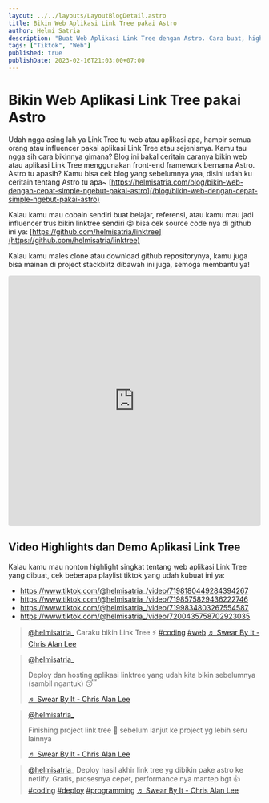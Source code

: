 ```yaml
---
layout: ../../layouts/LayoutBlogDetail.astro
title: Bikin Web Aplikasi Link Tree pakai Astro
author: Helmi Satria
description: "Buat Web Aplikasi Link Tree dengan Astro. Cara buat, highlight video/demo, Github & Stackblitz Projects. Referensi untuk influencer."
tags: ["Tiktok", "Web"]
published: true
publishDate: 2023-02-16T21:03:00+07:00
---
```


# Bikin Web Aplikasi Link Tree pakai Astro

Udah ngga asing lah ya Link Tree tu web atau aplikasi apa, hampir semua orang atau influencer pakai aplikasi Link Tree atau sejenisnya. Kamu tau ngga sih cara bikinnya gimana? Blog ini bakal ceritain caranya bikin web atau aplikasi Link Tree menggunakan front-end framework bernama Astro. Astro tu apasih? Kamu bisa cek blog yang sebelumnya yaa, disini udah ku ceritain tentang Astro tu apa~ [https://helmisatria.com/blog/bikin-web-dengan-cepat-simple-ngebut-pakai-astro](/blog/bikin-web-dengan-cepat-simple-ngebut-pakai-astro)

Kalau kamu mau cobain sendiri buat belajar, referensi, atau kamu mau jadi influencer trus bikin linktree sendiri 😜 bisa cek source code nya di github ini ya: [https://github.com/helmisatria/linktree](https://github.com/helmisatria/linktree)

Kalau kamu males clone atau download github repositorynya, kamu juga bisa mainan di project stackblitz dibawah ini juga, semoga membantu ya!

<iframe src="https://stackblitz.com/github/helmisatria/linktree?embed=1&file=src/pages/index.astro" style="width:100%; height:500px; border:0; border-radius: 4px; overflow:hidden;" sandbox="allow-modals allow-forms allow-popups allow-scripts allow-same-origin"></iframe>


## Video Highlights dan Demo Aplikasi Link Tree

Kalau kamu mau nonton highlight singkat tentang web aplikasi Link Tree yang dibuat, cek beberapa playlist tiktok yang udah kubuat ini ya:

<div class="flex sm:hidden flex-col">
  <ul>
    <li><a href="https://www.tiktok.com/@helmisatria_/video/7198180449284394267">https://www.tiktok.com/@helmisatria_/video/7198180449284394267</a></li>
    <li><a href="https://www.tiktok.com/@helmisatria_/video/7198575829436222746">https://www.tiktok.com/@helmisatria_/video/7198575829436222746</a></li>
    <li><a href="https://www.tiktok.com/@helmisatria_/video/7199834803267554587">https://www.tiktok.com/@helmisatria_/video/7199834803267554587</a></li>
    <li><a href="https://www.tiktok.com/@helmisatria_/video/7200435758702923035">https://www.tiktok.com/@helmisatria_/video/7200435758702923035</a></li>
  </ul>
</div>


<div class="overflow-auto gap-4 min-h-[800px] hidden sm:flex">
  <blockquote class="tiktok-embed" cite="https://www.tiktok.com/@helmisatria_/video/7198180449284394267" data-video-id="7198180449284394267" style="max-width: 605px;min-width: 325px;" > <section> <a target="_blank" title="@helmisatria_" href="https://www.tiktok.com/@helmisatria_?refer=embed">@helmisatria_</a> Caraku bikin Link Tree ⚡ <a title="coding" target="_blank" href="https://www.tiktok.com/tag/coding?refer=embed">#coding</a> <a title="web" target="_blank" href="https://www.tiktok.com/tag/web?refer=embed">#web</a> <a target="_blank" title="♬ Swear By It - Chris Alan Lee" href="https://www.tiktok.com/music/Swear-By-It-6777237779509151746?refer=embed">♬ Swear By It - Chris Alan Lee</a> </section> </blockquote> 

  <blockquote class="tiktok-embed" cite="https://www.tiktok.com/@helmisatria_/video/7198575829436222746" data-video-id="7198575829436222746" style="max-width: 605px;min-width: 325px;" > <section> <a target="_blank" title="@helmisatria_" href="https://www.tiktok.com/@helmisatria_?refer=embed">@helmisatria_</a> <p>Deploy dan hosting aplikasi linktree yang udah kita bikin sebelumnya (sambil ngantuk) 😴</p> <a target="_blank" title="♬ Swear By It - Chris Alan Lee" href="https://www.tiktok.com/music/Swear-By-It-6777237779509151746?refer=embed">♬ Swear By It - Chris Alan Lee</a> </section> </blockquote>
  <blockquote class="tiktok-embed" cite="https://www.tiktok.com/@helmisatria_/video/7199834803267554587" data-video-id="7199834803267554587" style="max-width: 605px;min-width: 325px;" > <section> <a target="_blank" title="@helmisatria_" href="https://www.tiktok.com/@helmisatria_?refer=embed">@helmisatria_</a> <p>Finishing project link tree 🌴 sebelum lanjut ke project yg lebih seru lainnya</p> <a target="_blank" title="♬ Swear By It - Chris Alan Lee" href="https://www.tiktok.com/music/Swear-By-It-6777237779509151746?refer=embed">♬ Swear By It - Chris Alan Lee</a> </section> </blockquote>
  <blockquote class="tiktok-embed" cite="https://www.tiktok.com/@helmisatria_/video/7200435758702923035" data-video-id="7200435758702923035" style="max-width: 605px;min-width: 325px;" > <section> <a target="_blank" title="@helmisatria_" href="https://www.tiktok.com/@helmisatria_?refer=embed">@helmisatria_</a> Deploy hasil akhir link tree yg dibikin pake astro ke netlify. Gratis, prosesnya cepet, performance nya mantep bgt 👍 <a title="coding" target="_blank" href="https://www.tiktok.com/tag/coding?refer=embed">#coding</a> <a title="deploy" target="_blank" href="https://www.tiktok.com/tag/deploy?refer=embed">#deploy</a> <a title="programming" target="_blank" href="https://www.tiktok.com/tag/programming?refer=embed">#programming</a> <a target="_blank" title="♬ Swear By It - Chris Alan Lee" href="https://www.tiktok.com/music/Swear-By-It-6777237779509151746?refer=embed">♬ Swear By It - Chris Alan Lee</a> </section> </blockquote> 
</div>


<script async defer src="https://www.tiktok.com/embed.js"></script>
